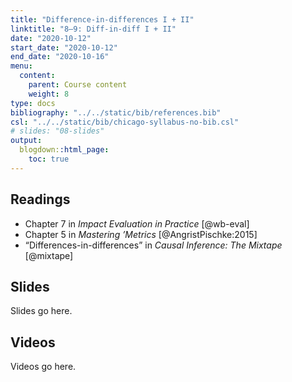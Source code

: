 ```yaml
---
title: "Difference-in-differences I + II"
linktitle: "8–9: Diff-in-diff I + II"
date: "2020-10-12"
start_date: "2020-10-12"
end_date: "2020-10-16"
menu:
  content:
    parent: Course content
    weight: 8
type: docs
bibliography: "../../static/bib/references.bib"
csl: "../../static/bib/chicago-syllabus-no-bib.csl"
# slides: "08-slides"
output:
  blogdown::html_page:
    toc: true
---
```


## Readings

- <i class="fas fa-book"></i> Chapter 7 in *Impact Evaluation in Practice* [@wb-eval]
- <i class="fas fa-book"></i> Chapter 5 in *Mastering 'Metrics* [@AngristPischke:2015]
- <i class="fas fa-book"></i> "Differences-in-differences" in *Causal Inference: The Mixtape* [@mixtape]


## Slides

Slides go here.


## Videos

Videos go here.
